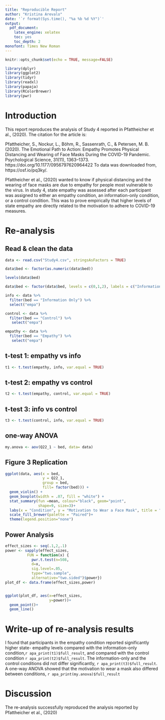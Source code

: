 ```yaml
---
title: "Reproducible Report"
author: "Kristina Arevalo"
date: '`r format(Sys.time(), "%a %b %d %Y")`'
output: 
  pdf_document:
    latex_engine: xelatex
    toc: yes 
    toc_depth: 2
monofont: Times New Roman
---
```



```r
knitr::opts_chunk$set(echo = TRUE, message=FALSE)
```

```r
library(dplyr)
library(ggplot2)
library(tidyr)
library(readxl)
library(papaja)
library(RColorBrewer)
library(pwr)
```

\newpage

# Introduction
This report reproduces the analysis of Study 4 reported in Pfattheicher et al., (2020). The citation for the article is:  

Pfattheicher, S., Nockur, L., Böhm, R., Sassenrath, C., & Petersen, M. B. (2020). The Emotional Path to Action: Empathy Promotes Physical Distancing and Wearing of Face Masks During the COVID-19 Pandemic. Psychological Science, 31(11), 1363–1373. https://doi.org/10.1177/0956797620964422
To data was downloaded from, https://osf.io/pq3ky/. 

Pfattheicher et al., (2020) wanted to know if physical distancing and the wearing of face masks are due to empathy for people most vulnerable to the virus. In study 4, state empathy was assessed after each participant was assigned to either an empathy condition, an information-only condition, or a control condition. This was to prove empirically that higher levels of state empathy are directly related to the motivation to adhere to COVID-19 measures. 

# Re-analysis

## Read & clean the data
```r

data <- read.csv("Study4.csv", stringsAsFactors = TRUE)

data$bed <- factor(as.numeric(data$bed))

levels(data$bed)

data$bed <- factor(data$bed, levels = c(0,1,2), labels = c("Information Only", "Control", "Empathy"))

info <- data %>% 
  filter(bed == "Information Only") %>% 
  select("empa")

control <- data %>% 
  filter(bed == "Control") %>% 
   select("empa")

empathy <- data %>% 
  filter(bed == "Empathy") %>% 
   select("empa")

```

## t-test 1: empathy vs info 
```r
t1 <- t.test(empathy, info, var.equal = TRUE)

```

## t-test 2: empathy vs control
```r
t2 <- t.test(empathy, control, var.equal = TRUE)

```

## t-test 3: info vs control
```r
t3 <- t.test(control, info, var.equal = TRUE)

```

## one-way ANOVA
```r
my.anova <- aov(Q22_1 ~ bed, data= data)

```


## Figure 3 Replication
```r
ggplot(data, aes(x = bed, 
                 y = Q22_1,
                 group = bed, 
                 fill= factor(bed))) + 
  geom_violin() +
  geom_boxplot(width = .07, fill = "white") +
  stat_summary(fun =mean, colour="black", geom="point", 
               shape=9, size=3)+
  labs(x = "Condition", y = "Motivation to Wear a Face Mask", title = "Figure 3") +
  scale_fill_brewer(palette = "Paired")+
  theme(legend.position="none")

```

## Power Analysis
```r

effect_sizes <- seq(.1,2,.1)
power <- sapply(effect_sizes,
          FUN = function(x) {
            pwr.t.test(n=508,
            d=x,
            sig.level=.05,
            type="two.sample",
            alternative="two.sided")$power})
plot_df <- data.frame(effect_sizes,power)


ggplot(plot_df, aes(x=effect_sizes,
                    y=power))+
  geom_point()+
  geom_line()

```


# Write-up of re-analysis results

I found that participants in the empathy condition reported significantly higher state- empathy levels compared with the information-only condition,`r apa_print(t1)$full_result`, and compared with the control condition `r apa_print(t2)$full_result`. The information-only and the control conditions did not differ significantly, `r apa_print(t3)$full_result`. A one-way ANOVA showed that the motivation to wear a mask also differed between conditions, `r apa_print(my.anova)$full_result`

# Discussion

The re-analysis successfully reproduced the analysis reported by Pfattheicher et al., (2020)

